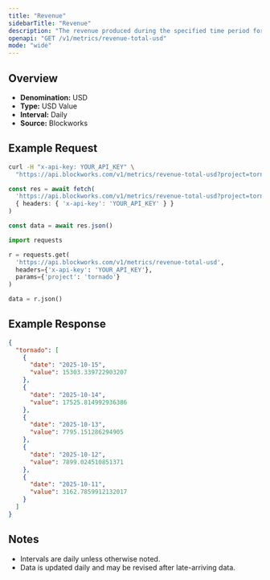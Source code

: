 ```yaml
---
title: "Revenue"
sidebarTitle: "Revenue"
description: "The revenue produced during the specified time period for given project."
openapi: "GET /v1/metrics/revenue-total-usd"
mode: "wide"
---
```


## Overview

- **Denomination:** USD
- **Type:** USD Value
- **Interval:** Daily
- **Source:** Blockworks

## Example Request

<CodeGroup>

```bash cURL
curl -H "x-api-key: YOUR_API_KEY" \
  "https://api.blockworks.com/v1/metrics/revenue-total-usd?project=tornado"
```

```typescript TypeScript
const res = await fetch(
  'https://api.blockworks.com/v1/metrics/revenue-total-usd?project=tornado',
  { headers: { 'x-api-key': 'YOUR_API_KEY' } }
)

const data = await res.json()
```

```python Python
import requests

r = requests.get(
  'https://api.blockworks.com/v1/metrics/revenue-total-usd',
  headers={'x-api-key': 'YOUR_API_KEY'},
  params={'project': 'tornado'}
)

data = r.json()
```

</CodeGroup>

## Example Response

```json
{
  "tornado": [
    {
      "date": "2025-10-15",
      "value": 15303.339722903207
    },
    {
      "date": "2025-10-14",
      "value": 17525.814992936386
    },
    {
      "date": "2025-10-13",
      "value": 7795.151286294905
    },
    {
      "date": "2025-10-12",
      "value": 7899.024510851371
    },
    {
      "date": "2025-10-11",
      "value": 3162.7859912132017
    }
  ]
}
```

## Notes
- Intervals are daily unless otherwise noted.
- Data is updated daily and may be revised after late-arriving data.